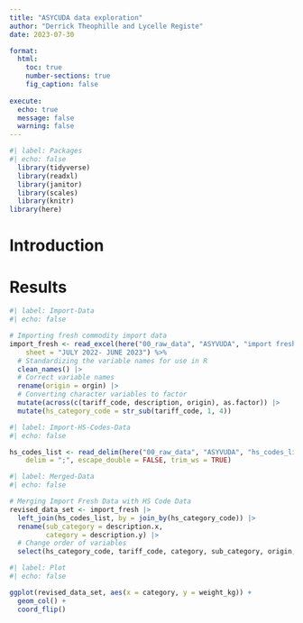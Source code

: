 ```yaml
---
title: "ASYCUDA data exploration"
author: "Derrick Theophille and Lycelle Registe"
date: 2023-07-30

format: 
  html:
    toc: true
    number-sections: true
    fig_caption: false
    
execute: 
  echo: true
  message: false
  warning: false
---
```


```r
#| label: Packages
#| echo: false
  library(tidyverse)
  library(readxl)
  library(janitor)
  library(scales)
  library(knitr)
library(here)
```

# Introduction

# Results 

```r
#| label: Import-Data
#| echo: false 

# Importing fresh commodity import data
import_fresh <- read_excel(here("00_raw_data", "ASYVUDA", "import fresh.xls"), 
    sheet = "JULY 2022- JUNE 2023") %>%
  # Standardizing the variable names for use in R
  clean_names() |> 
  # Correct variable names
  rename(origin = orgin) |> 
  # Converting character variables to factor 
  mutate(across(c(tariff_code, description, origin), as.factor)) |> 
  mutate(hs_category_code = str_sub(tariff_code, 1, 4))
```

```r
#| label: Import-HS-Codes-Data
#| echo: false 

hs_codes_list <- read_delim(here("00_raw_data", "ASYVUDA", "hs_codes_list.csv"), 
    delim = ";", escape_double = FALSE, trim_ws = TRUE)
```

```r
#| label: Merged-Data
#| echo: false 

# Merging Import Fresh Data with HS Code Data
revised_data_set <- import_fresh |> 
  left_join(hs_codes_list, by = join_by(hs_category_code)) |> 
  rename(sub_category = description.x,
         category = description.y) |> 
  # Change order of variables
  select(hs_category_code, tariff_code, category, sub_category, origin, weight_kg, cif_value_ecd)
```

```r
#| label: Plot
#| echo: false

ggplot(revised_data_set, aes(x = category, y = weight_kg)) + 
  geom_col() +
  coord_flip()
```


